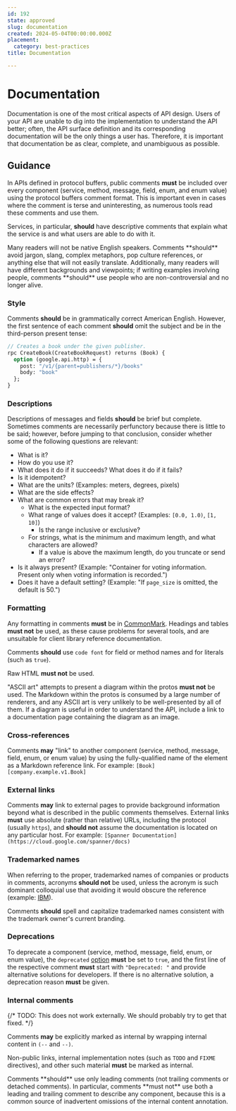 ```yaml
---
id: 192
state: approved
slug: documentation
created: 2024-05-04T00:00:00.000Z
placement:
  category: best-practices
title: Documentation

--- 
```


# Documentation

Documentation is one of the most critical aspects of API design. Users of your
API are unable to dig into the implementation to understand the API better;
often, the API surface definition and its corresponding documentation will be
the only things a user has. Therefore, it is important that documentation be as
clear, complete, and unambiguous as possible.

## Guidance

In APIs defined in protocol buffers, public comments **must** be included over
every component (service, method, message, field, enum, and enum value) using
the protocol buffers comment format. This is important even in cases where the
comment is terse and uninteresting, as numerous tools read these comments and
use them.

Services, in particular, **should** have descriptive comments that explain what
the service is and what users are able to do with it.

<Aside type="note" title="Note">
  Many readers will not be native English speakers. Comments **should**
  avoid jargon, slang, complex metaphors, pop culture references, or anything
  else that will not easily translate. Additionally, many readers will have
  different backgrounds and viewpoints; if writing examples involving people,
  comments **should** use people who are non-controversial and no longer alive.
</Aside>

### Style

Comments **should** be in grammatically correct American English. However, the
first sentence of each comment **should** omit the subject and be in the
third-person present tense:

```proto
// Creates a book under the given publisher.
rpc CreateBook(CreateBookRequest) returns (Book) {
  option (google.api.http) = {
    post: "/v1/{parent=publishers/*}/books"
    body: "book"
  };
}
```

### Descriptions

Descriptions of messages and fields **should** be brief but complete. Sometimes
comments are necessarily perfunctory because there is little to be said;
however, before jumping to that conclusion, consider whether some of the
following questions are relevant:

- What is it?
- How do you use it?
- What does it do if it succeeds? What does it do if it fails?
- Is it idempotent?
- What are the units? (Examples: meters, degrees, pixels)
- What are the side effects?
- What are common errors that may break it?
  - What is the expected input format?
  - What range of values does it accept? (Examples: `[0.0, 1.0)`, `[1, 10]`)
    - Is the range inclusive or exclusive?
  - For strings, what is the minimum and maximum length, and what characters
    are allowed?
    - If a value is above the maximum length, do you truncate or send an error?
- Is it always present? (Example: "Container for voting information. Present
  only when voting information is recorded.")
- Does it have a default setting? (Example: "If `page_size` is omitted, the
  default is 50.")

### Formatting

Any formatting in comments **must** be in [CommonMark][]. Headings and tables
**must not** be used, as these cause problems for several tools, and are
unsuitable for client library reference documentation.

Comments **should** use `code font` for field or method names and for literals
(such as `true`).

Raw HTML **must not** be used.

"ASCII art" attempts to present a diagram within the protos **must not** be
used. The Markdown within the protos is consumed by a large number of renderers,
and any ASCII art is very unlikely to be well-presented by all of them. If
a diagram is useful in order to understand the API, include a link to a
documentation page containing the diagram as an image.

### Cross-references

Comments **may** "link" to another component (service, method, message, field,
enum, or enum value) by using the fully-qualified name of the element as a
Markdown reference link. For example: `[Book][company.example.v1.Book]`

### External links

Comments **may** link to external pages to provide background information
beyond what is described in the public comments themselves. External links
**must** use absolute (rather than relative) URLs, including the protocol
(usually `https`), and **should not** assume the documentation is located on
any particular host. For example:
`[Spanner Documentation](https://cloud.google.com/spanner/docs)`

### Trademarked names

When referring to the proper, trademarked names of companies or products in
comments, acronyms **should not** be used, unless the acronym is such dominant
colloquial use that avoiding it would obscure the reference (example: [IBM][]).

Comments **should** spell and capitalize trademarked names consistent with the
trademark owner's current branding.

### Deprecations

To deprecate a component (service, method, message, field, enum, or enum value),
the `deprecated` [option](https://developers.google.com/protocol-buffers/docs/proto#options)
**must** be set to `true`, and the first line of the respective comment
**must** start with `"Deprecated: "` and provide alternative solutions for
developers. If there is no alternative solution, a deprecation reason **must**
be given.

### Internal comments

{/* TODO: This does not work externally.
           We should probably try to get that fixed.  */}

Comments **may** be explicitly marked as internal by wrapping internal content
in `(--` and `--)`.

Non-public links, internal implementation notes (such as `TODO` and `FIXME`
directives), and other such material **must** be marked as internal.

<Aside type="note" title="Note">
  Comments **should** use only leading comments (not trailing comments
  or detached comments). In particular, comments **must not** use both a leading
  and trailing comment to describe any component, because this is a common source
  of inadvertent omissions of the internal content annotation.
</Aside>

[commonmark]: https://commonmark.org/
[ibm]: https://en.wikipedia.org/wiki/IBM